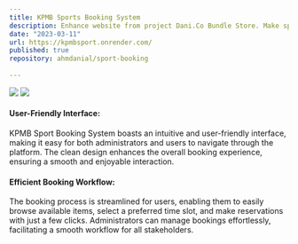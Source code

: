 ```yaml
---
title: KPMB Sports Booking System
description: Enhance website from project Dani.Co Bundle Store. Make sport booking system using Django Framework.
date: "2023-03-11"
url: https://kpmbsport.onrender.com/
published: true
repository: ahmdanial/sport-booking
  
---
```


[![](https://i.postimg.cc/QMRx7kbj/Screenshot-2024-01-31-161846.png)](https://kpmbsport.onrender.com/)
[![](https://i.ibb.co/TtRZf27/Screenshot-2024-01-29-231652.png)](https://kpmbsport.onrender.com/)

#### User-Friendly Interface:
KPMB Sport Booking System boasts an intuitive and user-friendly interface, making it easy for both administrators and users to navigate through the platform. 
The clean design enhances the overall booking experience, ensuring a smooth and enjoyable interaction.

#### Efficient Booking Workflow:
The booking process is streamlined for users, enabling them to easily browse available items, select a preferred time slot, and make reservations with just a few clicks. 
Administrators can manage bookings effortlessly, facilitating a smooth workflow for all stakeholders.
